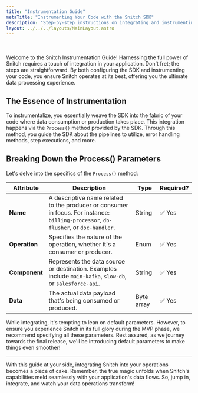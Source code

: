 ```yaml
---
title: "Instrumentation Guide"
metaTitle: "Instrumenting Your Code with the Snitch SDK"
description: "Step-by-step instructions on integrating and instrumenting your code using the Snitch SDK for a seamless data experience."
layout: ../../../layouts/MainLayout.astro
---
```


<br />
<br />
Welcome to the Snitch Instrumentation Guide! Harnessing the full power of Snitch requires a touch of integration in your application. Don't fret; the steps are straightforward. By both configuring the SDK and instrumenting your code, you ensure Snitch operates at its best, offering you the ultimate data processing experience.

## The Essence of Instrumentation

To instrumentalize, you essentially weave the SDK into the fabric of your code where data consumption or production takes place. This integration happens via the `Process()` method provided by the SDK. Through this method, you guide the SDK about the pipelines to utilize, error handling methods, step executions, and more.

## Breaking Down the Process() Parameters

Let's delve into the specifics of the `Process()` method:

| Attribute | Description | Type | Required? |
|-----------|-------------|------|-----------|
| **Name** | A descriptive name related to the producer or consumer in focus. For instance: `billing-processor`, `db-flusher`, or `doc-handler`. | String | ✅ Yes |
| **Operation** | Specifies the nature of the operation, whether it's a consumer or producer. | Enum | ✅ Yes |
| **Component** | Represents the data source or destination. Examples include `main-kafka`, `slow-db`, or `salesforce-api`. | String | ✅ Yes |
| **Data** | The actual data payload that's being consumed or produced. | Byte array | ✅ Yes |

While integrating, it's tempting to lean on default parameters. However, to ensure you experience Snitch in its full glory during the MVP phase, we recommend specifying all these parameters. Rest assured, as we journey towards the final release, we'll be introducing default parameters to make things even smoother!

---

With this guide at your side, integrating Snitch into your operations becomes a piece of cake. Remember, the true magic unfolds when Snitch's capabilities meld seamlessly with your application's data flows. So, jump in, integrate, and watch your data operations transform!
